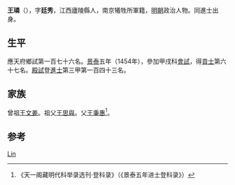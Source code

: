 {{Otheruses|other=名为王璘的其他人物|王璘}}

'''王璘'''（{{bd|1430年||？}}），字'''廷秀'''，江西廬陵縣人，南京犧牲所軍籍，[[明朝|明朝]]政治人物。同進士出身。

== 生平 ==
應天府鄉試第一百七十六名。[[景泰|景泰]]五年（1454年），參加甲戌科[[會試|會試]]，得[[貢士|貢士]]第六十七名。[[殿試|殿試]]登[[進士|進士]]第三甲第一百四十三名。

== 家族 ==
曾祖[[王文姜|王文姜]]。祖父[[王思與|王思與]]。父[[王秉惠|王秉惠]]<ref>《天一阁藏明代科举录选刊·登科录》（《景泰五年进士登科录》）</ref>。

== 参考 ==
{{reflist}}

{{景泰五年甲戌科殿試金榜}}

{{Authority control}}

{{DEFAULTSORT:Wang王}}
[[Category:王姓|Lin]]


{{明朝人物小作品}}